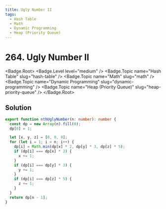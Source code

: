 ```yaml
---
title: Ugly Number II
tags:
  - Hash Table
  - Math
  - Dynamic Programming
  - Heap (Priority Queue)
---
```


# 264. Ugly Number II

<Badge.Root>
  <Badge.Level level="medium" />
  <Badge.Topic name="Hash Table" slug="hash-table" />
  <Badge.Topic name="Math" slug="math" />
  <Badge.Topic name="Dynamic Programming" slug="dynamic-programming" />
  <Badge.Topic name="Heap (Priority Queue)" slug="heap-priority-queue" />
</Badge.Root>

## Solution

```typescript filename="solution.ts" copy
export function nthUglyNumber(n: number): number {
  const dp = new Array(n).fill(0);
  dp[0] = 1;

  let [x, y, z] = [0, 0, 0];
  for (let i = 1; i < n; i++) {
    dp[i] = Math.min(dp[x] * 2, dp[y] * 3, dp[z] * 5);
    if (dp[i] === dp[x] * 2) {
      x += 1;
    }
    if (dp[i] === dp[y] * 3) {
      y += 1;
    }
    if (dp[i] === dp[z] * 5) {
      z += 1;
    }
  }
  return dp[n - 1];
}
```

<ProblemLink
  codingSite="leetcode"
  href="https://leetcode.com/problems/ugly-number-ii"
  title="Ugly Number II"
/>
